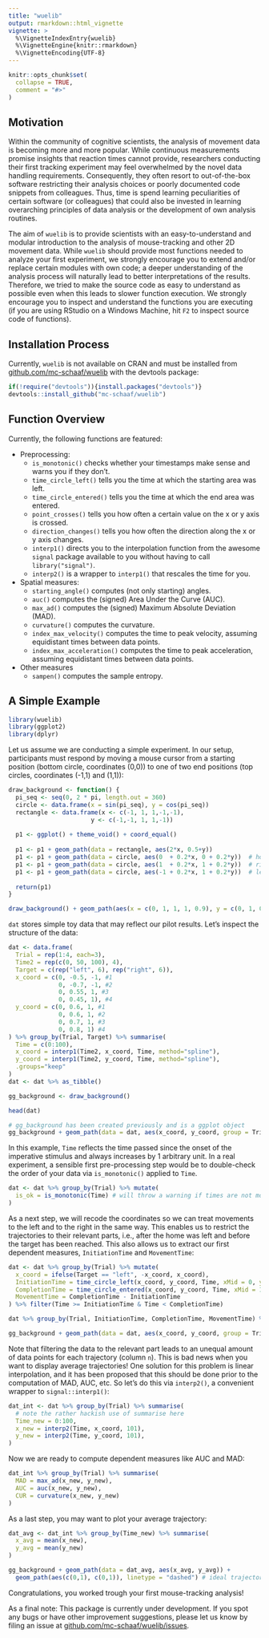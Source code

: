 ```yaml
---
title: "wuelib"
output: rmarkdown::html_vignette
vignette: >
  %\VignetteIndexEntry{wuelib}
  %\VignetteEngine{knitr::rmarkdown}
  %\VignetteEncoding{UTF-8}
---
```



```r
knitr::opts_chunk$set(
  collapse = TRUE,
  comment = "#>"
)
```



## Motivation

Within the community of cognitive scientists, the analysis of movement data is becoming more and more popular. While continuous measurements promise insights that reaction times cannot provide, researchers conducting their first tracking experiment may feel overwhelmed by the novel data handling requirements. Consequently, they often resort to out-of-the-box software restricting their analysis choices or poorly documented code snippets from colleagues. Thus, time is spend learning peculiarities of certain software (or colleagues) that could also be invested in learning overarching principles of data analysis or the development of own analysis routines. 

The aim of `wuelib` is to provide scientists with an easy-to-understand and modular introduction to the analysis of mouse-tracking and other 2D movement data. While `wuelib` should provide most functions needed to analyze your first experiment, we strongly encourage you to extend and/or replace certain modules with own code; a deeper understanding of the analysis process will naturally lead to better interpretations of the results. Therefore, we tried to make the source code as easy to understand as possible even when this leads to slower function execution. We strongly encourage you to inspect and understand the functions you are executing (if you are using RStudio on a Windows Machine, hit `F2` to inspect source code of functions).




## Installation Process

Currently, `wuelib` is not available on CRAN and must be installed from
[github.com/mc-schaaf/wuelib](https://github.com/mc-schaaf/wuelib) with the devtools package:

```r
if(!require("devtools")){install.packages("devtools")}
devtools::install_github("mc-schaaf/wuelib")
``` 



## Function Overview

Currently, the following functions are featured:

* Preprocessing:
  * `is_monotonic()` checks whether your timestamps make sense and warns you if they don't.
  * `time_circle_left()` tells you the time at which the starting area was left.
  * `time_circle_entered()` tells you the time at which the end area was entered.
  * `point_crosses()` tells you how often a certain value on the x or y axis is crossed. 
  * `direction_changes()` tells you how often the direction along the x or y axis changes.  
  * `interp1()` directs you to the interpolation function from the awesome `signal` package available to you without having to call `library("signal")`.
  * `interp2()` is a wrapper to `interp1()` that rescales the time for you.
* Spatial measures:
  * `starting_angle()` computes (not only starting) angles.
  * `auc()` computes the (signed) Area Under the Curve (AUC).
  * `max_ad()` computes the (signed) Maximum Absolute Deviation (MAD).
  * `curvature()` computes the curvature.
  * `index_max_velocity()` computes the time to peak velocity, assuming equidistant times between data points.
  * `index_max_acceleration()` computes the time to peak acceleration, assuming equidistant times between data points.
* Other measures
  * `sampen()` computes the sample entropy.


## A Simple Example


```r
library(wuelib)
library(ggplot2)
library(dplyr)
```

Let us assume we are conducting a simple experiment. In our setup, participants must respond by moving a mouse cursor from a starting position (bottom circle, coordinates (0,0)) to one of two end positions (top circles, coordinates (-1,1) and (1,1)):

```r
draw_background <- function() {
  pi_seq <- seq(0, 2 * pi, length.out = 360)
  circle <- data.frame(x = sin(pi_seq), y = cos(pi_seq))
  rectangle <- data.frame(x <- c(-1, 1, 1,-1,-1),
                       y <- c(-1,-1, 1, 1,-1))
  
  p1 <- ggplot() + theme_void() + coord_equal()
  
  p1 <- p1 + geom_path(data = rectangle, aes(2*x, 0.5+y)) 
  p1 <- p1 + geom_path(data = circle, aes(0  + 0.2*x, 0 + 0.2*y))  # home 
  p1 <- p1 + geom_path(data = circle, aes(1  + 0.2*x, 1 + 0.2*y))  # right target
  p1 <- p1 + geom_path(data = circle, aes(-1 + 0.2*x, 1 + 0.2*y))  # left target
  
  return(p1)
}

draw_background() + geom_path(aes(x = c(0, 1, 1, 1, 0.9), y = c(0, 1, 0.9, 1, 1)))

```

`dat` stores simple toy data that may reflect our pilot results. Let's inspect the structure of the data: 

```r
dat <- data.frame(
  Trial = rep(1:4, each=3),
  Time2 = rep(c(0, 50, 100), 4),
  Target = c(rep("left", 6), rep("right", 6)),
  x_coord = c(0, -0.5, -1, #1  
              0, -0.7, -1, #2 
              0, 0.55, 1, #3
              0, 0.45, 1), #4
  y_coord = c(0, 0.6, 1, #1
              0, 0.6, 1, #2
              0, 0.7, 1, #3
              0, 0.8, 1) #4
) %>% group_by(Trial, Target) %>% summarise(
  Time = c(0:100),
  x_coord = interp1(Time2, x_coord, Time, method="spline"),
  y_coord = interp1(Time2, y_coord, Time, method="spline"),
  .groups="keep"
)
dat <- dat %>% as_tibble()

gg_background <- draw_background()

```

```r
head(dat)

# gg_background has been created previously and is a ggplot object
gg_background + geom_path(data = dat, aes(x_coord, y_coord, group = Trial))

```


In this example, `Time` reflects the time passed since the onset of the imperative stimulus and always increases by 1 arbitrary unit. In a real experiment, a sensible first pre-processing step would be to double-check the order of your data via `is_monotonic()` applied to `Time`.

```r
dat <- dat %>% group_by(Trial) %>% mutate(
  is_ok = is_monotonic(Time) # will throw a warning if times are not monotonically increasing
)
```


As a next step, we will recode the coordinates so we can treat movements to the left and to the right in the same way. This enables us to restrict the trajectories to their relevant parts, i.e., after the home was left and before the target has been reached. This also allows us to extract our first dependent measures, `InitiationTime` and `MovementTime`:

```r
dat <- dat %>% group_by(Trial) %>% mutate(
  x_coord = ifelse(Target == "left", -x_coord, x_coord),
  InitiationTime = time_circle_left(x_coord, y_coord, Time, xMid = 0, yMid = 0, radius = 0.2),
  CompletionTime = time_circle_entered(x_coord, y_coord, Time, xMid = 1, yMid = 1, radius = 0.2),
  MovementTime = CompletionTime - InitiationTime
) %>% filter(Time >= InitiationTime & Time < CompletionTime)

dat %>% group_by(Trial, InitiationTime, CompletionTime, MovementTime) %>% count()

gg_background + geom_path(data = dat, aes(x_coord, y_coord, group = Trial))
```


Note that filtering the data to the relevant part leads to an unequal amount of data points for each trajectory (column `n`). This is bad news when you want to display average trajectories! One solution for this problem is linear interpolation, and it has been proposed that this should be done prior to the computation of MAD, AUC, etc. So let's do this via `interp2()`, a convenient wrapper to `signal::interp1()`:

```r
dat_int <- dat %>% group_by(Trial) %>% summarise( 
  # note the rather hackish use of summarise here
  Time_new = 0:100,
  x_new = interp2(Time, x_coord, 101),
  y_new = interp2(Time, y_coord, 101),
)
```

Now we are ready to compute dependent measures like AUC and MAD: 

```r
dat_int %>% group_by(Trial) %>% summarise(
  MAD = max_ad(x_new, y_new),
  AUC = auc(x_new, y_new),
  CUR = curvature(x_new, y_new)
)
```

As a last step, you may want to plot your average trajectory:

```r
dat_avg <- dat_int %>% group_by(Time_new) %>% summarise(
  x_avg = mean(x_new),
  y_avg = mean(y_new)
)

gg_background + geom_path(data = dat_avg, aes(x_avg, y_avg)) +
  geom_path(aes(c(0,1), c(0,1)), linetype = "dashed") # ideal trajectory

```

Congratulations, you worked trough your first mouse-tracking analysis!


As a final note: This package is currently under development. If you spot any bugs or have other improvement suggestions, please let us know by filing an issue at  [github.com/mc-schaaf/wuelib/issues](https://github.com/mc-schaaf/wuelib/issues).

